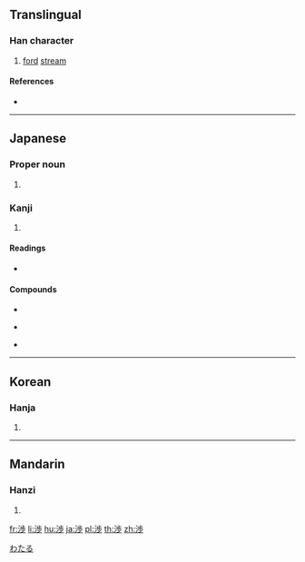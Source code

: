 {{also|涉}}
==Translingual==

===Han character===
{{Han char|rn=85|rad=水|as=08|sn=11|four=|canj=EYLH,XEYLH}}

# [[ford]] [[stream]]

====References====
* {{Han ref|kx=0633.371|dkj=17749|hdz=80023.200|uh=6E09|ud=28169}}

----

==Japanese==

===Proper noun===
{{ja-pos|proper|わたる}}

# {{given name|male|lang=ja|sort=わたる}}

===Kanji===
{{ja-kanji|grade=c|rs=水08}}

# {{defn|lang=ja|sort=水08}}

====Readings====
* {{ja-readings|goon=[[じょう]] (jō) {{non-joyo-reading}} < [[ぜふ]] (zefu, zeu), [[ちょう]] (chō) {{non-joyo-reading}} < [[てふ]] (tefu)|kanon=[[しょう]] (shō) < [[せふ]] (sefu), [[ちょう]] (chō) {{non-joyo-reading}} < [[てふ]] (tefu)|kun=[[わたる]] (wataru), [[かかわる]] (kakawaru)}}

====Compounds====
{{top3}}
* {{ja-r|干渉|かんしょう}}
{{mid3}}
* {{ja-r|交渉|こうしょう}}
{{mid3}}
* {{ja-r|渉外|しょうがい}}
{{bottom}}

[[Category:Japanese male given names|わたる]]

----

==Korean==

===Hanja===
{{ko-hanja|hangeul=[[섭]]|eumhun=|rv=seop|mr=sŏp|y=sep}}

# {{defn|lang=ko|sort=水08}}

----

==Mandarin==

===Hanzi===
{{cmn-hanzi|pin=[[shè]] ([[she4]])|wg=she<sup>4</sup>}}

# {{defn|lang=cmn|sort=水08}}

[[fr:渉]]
[[li:渉]]
[[hu:渉]]
[[ja:渉]]
[[pl:渉]]
[[th:渉]]
[[zh:渉]]